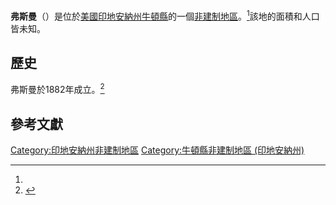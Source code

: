 
{{noteTA
|G1=USState
|G2=地名
|G3=Unit
}}
{{Infobox settlement
|official_name            = 弗斯曼
|native_name              = Foresman
|settlement_type          = [[非建制地區|非建制地區]]
|image_skyline            = 
|imagesize                = 
|pushpin_map              = USA Indiana
|pushpin_label            = 弗斯曼
|pushpin_label_position   = top
|pushpin_map_caption      = 弗斯曼在印地安納州的位置
|subdivision_type         = [[世界政區索引|國家]]
|subdivision_type1        = [[美国州份|州份]]
|subdivision_type2        = [[印地安納州行政区划|縣]]
|subdivision_name         = [[美国|美国]]
|subdivision_name1        = [[印地安納州|印地安納州]]
|subdivision_name2        = [[牛頓縣_(印地安納州)|牛頓縣]]
|elevation_ft             = 653
|area_total_km2           = 
|area_total_sq_mi         = 
|area_land_km2            = 
|area_land_sq_mi          = 
|area_water_km2           = 
|area_water_sq_mi         = 
|population_as_of         = 
|population_footnotes     = 
|population_total         = 
|population_metro         = 
|population_density_km2   = 
|population_density_sq_mi = 
|timezone                 = [[北美中部時區|北美中部時區]]
|utc_offset               = -6
|coordinates              = {{coord|40|51|58|N|87|17|42|W|region:US-IA|display=inline,title}}
| coor_pinpoint           = 
| coordinates_footnotes   = 
|timezone_DST             = CDT
|utc_offset_DST           = -5
|postal_code_type       = [[郵政編碼|郵政編碼]]
|postal_code            = 47922
|blank_name             = [[聯邦資訊處理標準|FIPS ID]]
|blank_info             = 18-23890<ref name="GR2">{{cite web |url=https://www.census.gov |publisher=[[United_States_Census_Bureau|United States Census Bureau]] |accessdate=2008-01-31 |title=U.S. Census website |archive-date=2020-05-20 |archive-url=https://web.archive.org/web/20200520213132/https://www.census.gov/ |dead-url=no }}</ref>
|blank1_name = [[地名信息系统|GNIS ID]]
|blank1_info = 434645<ref name="gnis">{{cite gnis|434645|name=Foresman}}</ref>
}}
'''弗斯曼'''（{{lang-en|Foresman}}）是位於[[美國|美國]][[印地安納州|印地安納州]][[牛頓縣_(印地安納州)|牛頓縣]]的一個[[非建制地區|非建制地區]]。<ref name="gnis"/>該地的面積和人口皆未知。
== 歷史 ==
弗斯曼於1882年成立。<ref>{{cite book | url=https://books.google.com/books?id=pTvWAAAAMAAJ&pg=PA194#v=onepage&q&f=false | title=Newton County: A Collection of Historical Facts and Personal Recollections Concerning Newton County, Indiana, from 1853 to 1911 | publisher=Bobbs-Merrill | author=Ade, John | year=1911 | pages=194 | access-date=2020-07-29 | archive-date=2014-07-26 | archive-url=https://web.archive.org/web/20140726121956/http://books.google.com/books?id=pTvWAAAAMAAJ&pg=PA194#v=onepage&q&f=false | dead-url=no }}</ref> 

== 參考文獻 ==
{{reflist}}

{{牛頓縣 (印地安納州)}}
[[Category:印地安納州非建制地區|Category:印地安納州非建制地區]]
[[Category:牛頓縣非建制地區_(印地安納州)|Category:牛頓縣非建制地區 (印地安納州)]]

{{Indiana-geo-stub}}